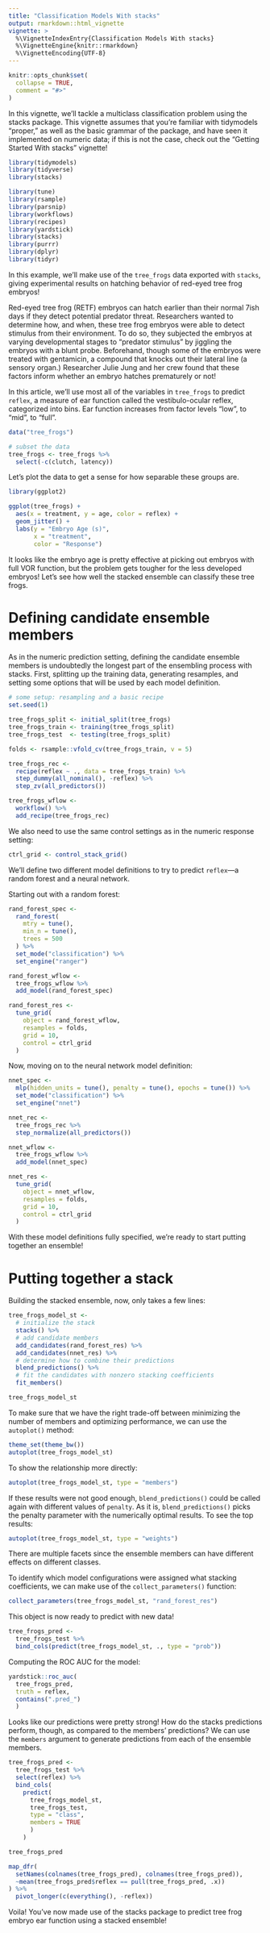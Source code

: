 ```yaml
---
title: "Classification Models With stacks"
output: rmarkdown::html_vignette
vignette: >
  %\VignetteIndexEntry{Classification Models With stacks}
  %\VignetteEngine{knitr::rmarkdown}
  %\VignetteEncoding{UTF-8}
---
```


```r
knitr::opts_chunk$set(
  collapse = TRUE,
  comment = "#>"
)
```

In this vignette, we'll tackle a multiclass classification problem using the stacks package. This vignette assumes that you're familiar with tidymodels "proper," as well as the basic grammar of the package, and have seen it implemented on numeric data; if this is not the case, check out the "Getting Started With stacks" vignette!

```r
library(tidymodels)
library(tidyverse)
library(stacks)
```

```r
library(tune)
library(rsample)
library(parsnip)
library(workflows)
library(recipes)
library(yardstick)
library(stacks)
library(purrr)
library(dplyr)
library(tidyr)
```

In this example, we'll make use of the `tree_frogs` data exported with `stacks`, giving experimental results on hatching behavior of red-eyed tree frog embryos! 

Red-eyed tree frog (RETF) embryos can hatch earlier than their normal 7ish days if they detect potential predator threat. Researchers wanted to determine how, and when, these tree frog embryos were able to detect stimulus from their environment. To do so, they subjected the embryos at varying developmental stages to "predator stimulus" by jiggling the embryos with a blunt probe. Beforehand, though some of the embryos were treated with gentamicin, a compound that knocks out their lateral line (a sensory organ.) Researcher Julie Jung and her crew found that these factors inform whether an embryo hatches prematurely or not!

In this article, we'll use most all of the variables in `tree_frogs` to predict `reflex`, a measure of ear function called the vestibulo-ocular reflex, categorized into bins. Ear function increases from factor levels "low", to "mid", to "full".

```r
data("tree_frogs")

# subset the data
tree_frogs <- tree_frogs %>%
  select(-c(clutch, latency))
```

Let's plot the data to get a sense for how separable these groups are.

```r
library(ggplot2)

ggplot(tree_frogs) +
  aes(x = treatment, y = age, color = reflex) +
  geom_jitter() +
  labs(y = "Embryo Age (s)", 
       x = "treatment",
       color = "Response")
```

It looks like the embryo age is pretty effective at picking out embryos with full VOR function, but the problem gets tougher for the less developed embryos! Let's see how well the stacked ensemble can classify these tree frogs.

# Defining candidate ensemble members

As in the numeric prediction setting, defining the candidate ensemble members is undoubtedly the longest part of the ensembling process with stacks. First, splitting up the training data, generating resamples, and setting some options that will be used by each model definition.

```r
# some setup: resampling and a basic recipe
set.seed(1)

tree_frogs_split <- initial_split(tree_frogs)
tree_frogs_train <- training(tree_frogs_split)
tree_frogs_test  <- testing(tree_frogs_split)

folds <- rsample::vfold_cv(tree_frogs_train, v = 5)

tree_frogs_rec <- 
  recipe(reflex ~ ., data = tree_frogs_train) %>%
  step_dummy(all_nominal(), -reflex) %>%
  step_zv(all_predictors())

tree_frogs_wflow <- 
  workflow() %>% 
  add_recipe(tree_frogs_rec)
```

We also need to use the same control settings as in the numeric response setting:

```r
ctrl_grid <- control_stack_grid()
```

We'll define two different model definitions to try to predict `reflex`—a random forest and a neural network.

Starting out with a random forest:

```r
rand_forest_spec <- 
  rand_forest(
    mtry = tune(),
    min_n = tune(),
    trees = 500
  ) %>%
  set_mode("classification") %>%
  set_engine("ranger")

rand_forest_wflow <-
  tree_frogs_wflow %>%
  add_model(rand_forest_spec)

rand_forest_res <- 
  tune_grid(
    object = rand_forest_wflow, 
    resamples = folds, 
    grid = 10,
    control = ctrl_grid
  )
```

Now, moving on to the neural network model definition:

```r
nnet_spec <-
  mlp(hidden_units = tune(), penalty = tune(), epochs = tune()) %>%
  set_mode("classification") %>%
  set_engine("nnet")

nnet_rec <- 
  tree_frogs_rec %>% 
  step_normalize(all_predictors())

nnet_wflow <- 
  tree_frogs_wflow %>%
  add_model(nnet_spec)

nnet_res <-
  tune_grid(
    object = nnet_wflow, 
    resamples = folds, 
    grid = 10,
    control = ctrl_grid
  )
```

With these model definitions fully specified, we're ready to start putting together an ensemble!

# Putting together a stack

Building the stacked ensemble, now, only takes a few lines:

```r
tree_frogs_model_st <- 
  # initialize the stack
  stacks() %>%
  # add candidate members
  add_candidates(rand_forest_res) %>%
  add_candidates(nnet_res) %>%
  # determine how to combine their predictions
  blend_predictions() %>%
  # fit the candidates with nonzero stacking coefficients
  fit_members()

tree_frogs_model_st
```

To make sure that we have the right trade-off between minimizing the number of members and optimizing performance, we can use the `autoplot()` method: 

```r
theme_set(theme_bw())
autoplot(tree_frogs_model_st)
```

To show the relationship more directly: 

```r
autoplot(tree_frogs_model_st, type = "members")
```

If these results were not good enough, `blend_predictions()` could be called again with different values of `penalty`. As it is, `blend_predictions()` picks the penalty parameter with the numerically optimal results. To see the top results: 

```r
autoplot(tree_frogs_model_st, type = "weights")
```

There are multiple facets since the ensemble members can have different effects on different classes. 

To identify which model configurations were assigned what stacking coefficients, we can make use of the `collect_parameters()` function:

```r
collect_parameters(tree_frogs_model_st, "rand_forest_res")
```

This object is now ready to predict with new data!

```r
tree_frogs_pred <-
  tree_frogs_test %>%
  bind_cols(predict(tree_frogs_model_st, ., type = "prob"))
```

Computing the ROC AUC for the model:

```r
yardstick::roc_auc(
  tree_frogs_pred,
  truth = reflex,
  contains(".pred_")
  )
```

Looks like our predictions were pretty strong! How do the stacks predictions perform, though, as compared to the members' predictions? We can use the `members` argument to generate predictions from each of the ensemble members.

```r
tree_frogs_pred <-
  tree_frogs_test %>%
  select(reflex) %>%
  bind_cols(
    predict(
      tree_frogs_model_st,
      tree_frogs_test,
      type = "class",
      members = TRUE
      )
    )

tree_frogs_pred

map_dfr(
  setNames(colnames(tree_frogs_pred), colnames(tree_frogs_pred)),
  ~mean(tree_frogs_pred$reflex == pull(tree_frogs_pred, .x))
) %>%
  pivot_longer(c(everything(), -reflex))
```

Voila! You've now made use of the stacks package to predict tree frog embryo ear function using a stacked ensemble!  
